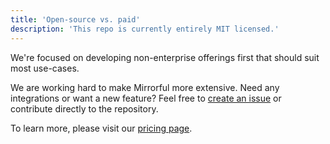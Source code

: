 ```yaml
---
title: 'Open-source vs. paid'
description: 'This repo is currently entirely MIT licensed.'
---
```


We're focused on developing non-enterprise offerings first that should suit most use-cases.

We are working hard to make Mirrorful more extensive. Need any integrations or want a new feature? Feel free to [create an issue](https://github.com/Mirrorful/mirrorful/issues) or contribute directly to the repository.

To learn more, please visit our [pricing page](https://www.mirrorful.com/pricing).
